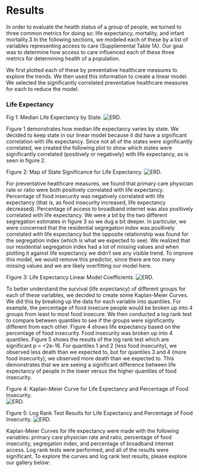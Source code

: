 # Results
In order to evaluate the health status of a group of people, we turned to three common metrics for doing so: life expectancy, mortality, and infant mortality.3 In the following sections, we modeled each of these by a list of variables representing access to care (Supplemental Table 1A). Our goal was to determine how access to care influenced each of these three metrics for determining health of a population. 

We first plotted each of these by preventative healthcare measures to explore the trends. We then used this information to create a linear model. We selected the significantly correlated preventative healthcare measures for each to reduce the model.

### Life Expectancy
Fig 1: Median Life Expectancy by State. 
![ERD.](images/life_expectancy_by_state.png)

Figure 1 demonstrates how median life expectancy varies by state. We decided to keep state in our linear model because it did have a significant correlation with life expectancy. Since not all of the states were significantly correlated, we created the following plot to show which states were significantly correlated (positively or negatively) with life expectancy, as is seen in figure 2. 

Figure 2: Map of State Significance for Life Expectancy.
![ERD.](images/life_expectancy_significanct_state.png)

For preventative healthcare measures, we found that primary care physician rate or ratio were both positively correlated with life expectancy. Percentage of food insecurity was negatively correlated with life expectancy (that is, as food insecurity increased, life expectancy decreased). Percentage of access to broadband internet was also positively correlated with life expectancy. We were a bit by the two different segregation estimates in figure 3 so we dug a bit deeper. In particular, we were concerned that the residential segregation index was positively correlated with life expectancy but the opposite relationship was found for the segregation index (which is what we expected to see). We realized that our residential segregation index had a lot of missing values and when plotting it against life expectancy we didn’t see any visible trend. To improve this model, we would remove this predictor, since there are too many missing values and we are likely overfitting our model here. 

Figure 3: Life Expectancy Linear Model Coefficients.
![ERD.](images/life_expectanct_lm_coef.png)

To better understand the survival (life expectancy) of different groups for each of these variables, we decided to create some Kaplan-Meier Curves. We did this by breaking up the data for each variable into quantiles. For example, the percentage of food insecure people would be broken up into 4 groups from least to most food insecure. We then conducted a log rank test to compare between quantiles to see if the groups were significantly different from each other. Figure 4 shows life expectancy based on the percentage of food insecurity. Food insecurity was broken up into 4 quantiles. Figure 5 shows the results of the log rank test which are significant p = <2e-16. For quantiles 1 and 2 (less food insecurity), we observed less death than we expected to, but for quantiles 3 and 4 (more food insecurity), we observed more death than we expected to. This demonstrates that we are seeing a significant difference between life expectancy of people in the lower versus the higher quantiles of food insecurity.

 Figure 4: Kaplan-Meier Curve for Life Expectancy and Percentage of Food Insecurity.  
 ![ERD.](images/KM_food.png)

 Figure 5: Log Rank Test Results for Life Expectancy and Percentage of Food Insecurity. 
  ![ERD.](images/log_rank_food.png)

Kaplan-Meier Curves for life expectancy were made with the following variables: primary care physician rate and ratio, percentage of food insecurity, segregation index, and percentage of broadband internet access. Log rank tests were performed, and all of the results were significant. To explore the curves and log rank test results, please explore our gallery below: